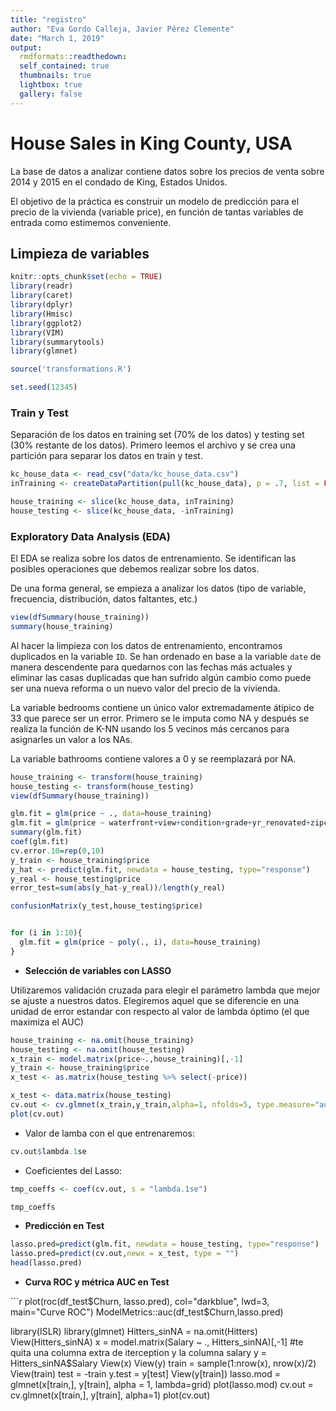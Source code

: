 ```yaml
---
title: "registro"
author: "Eva Gordo Calleja, Javier Pérez Clemente"
date: "March 1, 2019"
output:
  rmdformats::readthedown:
  self_contained: true
  thumbnails: true
  lightbox: true
  gallery: false
---
```


# House Sales in King County, USA

La base de datos a analizar contiene datos sobre los precios de venta sobre 2014 y 2015 en el condado  de King, Estados Unidos. 

El objetivo de la práctica es construir un modelo de predicción para el precio de la vivienda (variable price), en función de tantas variables de entrada como estimemos conveniente.

## Limpieza de variables

```r
knitr::opts_chunk$set(echo = TRUE)
library(readr)
library(caret)
library(dplyr)
library(Hmisc)
library(ggplot2)
library(VIM)
library(summarytools)
library(glmnet)

source('transformations.R')

set.seed(12345)
```

### Train y Test

Separación de los datos en training set (70% de los datos) y testing set (30% restante de los datos).
Primero leemos el archivo y se crea una partición para separar los datos en train y test.
```r
kc_house_data <- read_csv("data/kc_house_data.csv")
inTraining <- createDataPartition(pull(kc_house_data), p = .7, list = FALSE,times = 1)

house_training <- slice(kc_house_data, inTraining)
house_testing <- slice(kc_house_data, -inTraining)
```

### Exploratory Data Analysis (EDA)

El EDA se realiza sobre los datos de entrenamiento. Se identifican las posibles operaciones que debemos realizar sobre los datos.

De una forma general, se empieza a analizar los datos (tipo de variable, frecuencia, distribución, datos faltantes, etc.)
```r
view(dfSummary(house_training))
summary(house_training)
```

Al hacer la limpieza con los datos de entrenamiento, encontramos duplicados en la variable `ID`. Se han ordenado en base a la variable `date` de manera descendente para quedarnos con las fechas más actuales y eliminar las casas duplicadas que han sufrido algún cambio como puede ser una nueva reforma o un nuevo valor del precio de la vivienda.

La variable bedrooms contiene un único valor extremadamente átipico de 33 que parece ser un error.
Primero se le imputa como NA y después se realiza la función de K-NN usando los 5 vecinos más cercanos para asignarles un valor a los NAs.

La variable bathrooms contiene valores a 0 y se reemplazará por NA.

```r
house_training <- transform(house_training)
house_testing <- transform(house_testing)
view(dfSummary(house_training))
```

```r
glm.fit = glm(price ~ ., data=house_training)
glm.fit = glm(price ~ waterfront+view+condition+grade+yr_renovated+zipcode+lat+sqft_living15, data=house_training)
summary(glm.fit)
coef(glm.fit)
cv.error.10=rep(0,10)
y_train <- house_training$price
y_hat <- predict(glm.fit, newdata = house_testing, type="response")
y_real <- house_testing$price
error_test=sum(abs(y_hat-y_real))/length(y_real)

confusionMatrix(y_test,house_testing$price)


for (i in 1:10){
  glm.fit = glm(price ~ poly(., i), data=house_training)
}

```

- **Selección de variables con LASSO**

Utilizaremos validación cruzada para elegir el parámetro lambda que mejor se ajuste a nuestros datos.
Elegiremos aquel que se diferencie en una unidad de error estandar con respecto al valor de lambda óptimo (el que maximiza el AUC)

```r
house_training <- na.omit(house_training)
house_testing <- na.omit(house_testing)
x_train <- model.matrix(price~.,house_training)[,-1]
y_train <- house_training$price
x_test <- as.matrix(house_testing %>% select(-price))

x_test <- data.matrix(house_testing)
cv.out <- cv.glmnet(x_train,y_train,alpha=1, nfolds=5, type.measure="auc")
plot(cv.out)
```

- Valor de lamba con el que entrenaremos: 

```r
cv.out$lambda.1se

```

- Coeficientes del Lasso:

```r
tmp_coeffs <- coef(cv.out, s = "lambda.1se")

tmp_coeffs
```


- **Predicción en Test**

```r
lasso.pred=predict(glm.fit, newdata = house_testing, type="response")
lasso.pred=predict(cv.out,newx = x_test, type = "")
head(lasso.pred)
```

- **Curva ROC y métrica AUC en Test**

```r
plot(roc(df_test$Churn, lasso.pred),
     col="darkblue", lwd=3, main="Curve ROC")
ModelMetrics::auc(df_test$Churn,lasso.pred)




library(ISLR)
library(glmnet)
Hitters_sinNA = na.omit(Hitters)
View(Hitters_sinNA) 
x = model.matrix(Salary ~ ., Hitters_sinNA)[,-1] #te quita una columna extra de iterception y la columna salary
y = Hitters_sinNA$Salary 
View(x)
View(y)
train = sample(1:nrow(x), nrow(x)/2)
View(train)
test = -train
y.test = y[test]
View(y[train])
lasso.mod = glmnet(x[train,], y[train], alpha = 1, lambda=grid)
plot(lasso.mod)
cv.out = cv.glmnet(x[train,], y[train], alpha=1)
plot(cv.out)

